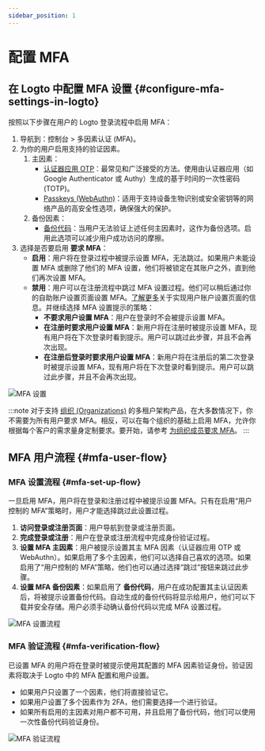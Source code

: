 ```yaml
---
sidebar_position: 1
---
```


# 配置 MFA

## 在 Logto 中配置 MFA 设置 \{#configure-mfa-settings-in-logto}

按照以下步骤在用户的 Logto 登录流程中启用 MFA：

1. 导航到：<CloudLink to="/mfa">控制台 > 多因素认证 (MFA)</CloudLink>。
2. 为你的用户启用支持的验证因素。
   1. 主因素：
      - [认证器应用 OTP](/end-user-flows/mfa/authenticator-app-otp)：最常见和广泛接受的方法。使用由认证器应用（如 Google Authenticator 或 Authy）生成的基于时间的一次性密码 (TOTP)。
      - [Passkeys (WebAuthn)](/end-user-flows/mfa/webauthn)：适用于支持设备生物识别或安全密钥等的网络产品的高安全性选项，确保强大的保护。
   2. 备份因素：
      - [备份代码](/end-user-flows/mfa/backup-codes)：当用户无法验证上述任何主因素时，这作为备份选项。启用此选项可以减少用户成功访问的摩擦。
3. 选择是否要启用 **要求 MFA**：
   - **启用**：用户将在登录过程中被提示设置 MFA，无法跳过。如果用户未能设置 MFA 或删除了他们的 MFA 设置，他们将被锁定在其账户之外，直到他们再次设置 MFA。
   - **禁用**：用户可以在注册流程中跳过 MFA 设置过程。他们可以稍后通过你的自助账户设置页面设置 MFA。[了解更多](/end-user-flows/account-settings/)关于实现用户账户设置页面的信息。并继续选择 MFA 设置提示的策略：
     - **不要求用户设置 MFA**：用户在登录时不会被提示设置 MFA。
     - **在注册时要求用户设置 MFA**：新用户将在注册时被提示设置 MFA，现有用户将在下次登录时看到提示。用户可以跳过此步骤，并且不会再次出现。
     - **在注册后登录时要求用户设置 MFA**：新用户将在注册后的第二次登录时被提示设置 MFA，现有用户将在下次登录时看到提示。用户可以跳过此步骤，并且不会再次出现。

<img src="/img/assets/configure-mfa.png" alt="MFA 设置" />

:::note
对于支持 [组织 (Organizations)](/organizations) 的多租户架构产品，在大多数情况下，你不需要为所有用户要求 MFA。相反，可以在每个组织的基础上启用 MFA，允许你根据每个客户的需求量身定制要求。要开始，请参考 [为组织成员要求 MFA](/organizations/organization-management#require-mfa-for-organization-members)。
:::

## MFA 用户流程 \{#mfa-user-flow}

### MFA 设置流程 \{#mfa-set-up-flow}

一旦启用 MFA，用户将在登录和注册过程中被提示设置 MFA。只有在启用“用户控制的 MFA”策略时，用户才能选择跳过此设置过程。

1. **访问登录或注册页面**：用户导航到登录或注册页面。
2. **完成登录或注册**：用户在登录或注册流程中完成身份验证过程。
3. **设置 MFA 主因素**：用户被提示设置其主 MFA 因素（认证器应用 OTP 或 WebAuthn）。如果启用了多个主因素，他们可以选择自己喜欢的选项。如果启用了“用户控制的 MFA”策略，他们也可以通过选择“跳过”按钮来跳过此步骤。
4. **设置 MFA 备份因素**：如果启用了 **备份代码**，用户在成功配置其主认证因素后，将被提示设置备份代码。自动生成的备份代码将显示给用户，他们可以下载并安全存储。用户必须手动确认备份代码以完成 MFA 设置过程。

<img src="/img/assets/link-mfa.png" alt="MFA 设置流程" />

### MFA 验证流程 \{#mfa-verification-flow}

已设置 MFA 的用户将在登录时被提示使用其配置的 MFA 因素验证身份。验证因素将取决于 Logto 中的 MFA 配置和用户设置。

- 如果用户只设置了一个因素，他们将直接验证它。
- 如果用户设置了多个因素作为 2FA，他们需要选择一个进行验证。
- 如果所有启用的主因素对用户都不可用，并且启用了备份代码，他们可以使用一次性备份代码验证身份。

<img src="/img/assets/verify-mfa.png" alt="MFA 验证流程" />
